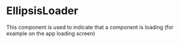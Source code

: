 
# EllipsisLoader

This component is used to indicate that a component is loading (for example on the app loading screen)

<Canvas withSource="open">
    <Story id="components-ellipsisloader--basic" />
</Canvas>
